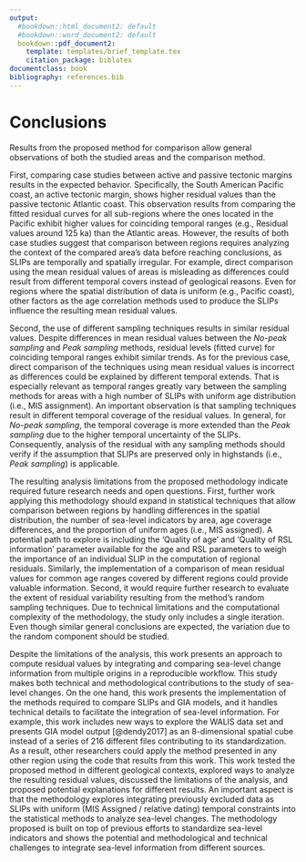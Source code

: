 ```yaml
---
output:
  #bookdown::html_document2: default
  #bookdown::word_document2: default
  bookdown::pdf_document2: 
    template: templates/brief_template.tex
    citation_package: biblatex
documentclass: book
bibliography: references.bib
---
```


# Conclusions {#conclusions}

Results from the proposed method for comparison allow general observations of both the studied areas and the comparison method. 

First, comparing case studies between active and passive tectonic margins results in the expected behavior. Specifically, the South American Pacific coast, an active tectonic margin, shows higher residual values than the passive tectonic Atlantic coast. This observation results from comparing the fitted residual curves for all sub-regions where the ones located in the Pacific exhibit higher values for coinciding temporal ranges (e.g., Residual values around 125 ka) than the Atlantic areas. However, the results of both case studies suggest that comparison between regions requires analyzing the context of the compared area's data before reaching conclusions, as SLIPs are temporally and spatially irregular. For example, direct comparison using the mean residual values of areas is misleading as differences could result from different temporal covers instead of geological reasons. Even for regions where the spatial distribution of data is uniform (e.g., Pacific coast), other factors as the age correlation methods used to produce the SLIPs influence the resulting mean residual values.

Second, the use of different sampling techniques results in similar residual values. Despite differences in mean residual values between the *No-peak sampling* and *Peak sampling* methods, residual levels (fitted curve) for coinciding temporal ranges exhibit similar trends. As for the previous case, direct comparison of the techniques using mean residual values is incorrect as differences could be explained by different temporal extends. That is especially relevant as temporal ranges greatly vary between the sampling methods for areas with a high number of SLIPs with uniform age distribution (i.e., MIS assignment). An important observation is that sampling techniques result in different temporal coverage of the residual values. In general, for *No-peak sampling*, the temporal coverage is more extended than the *Peak sampling* due to the higher temporal uncertainty of the SLIPs. Consequently, analysis of the residual with any sampling methods should verify if the assumption that SLIPs are preserved only in highstands (i.e., *Peak sampling*) is applicable. 

The resulting analysis limitations from the proposed methodology indicate required future research needs and open questions. First, further work applying this methodology should expand in statistical techniques that allow comparison between regions by handling differences in the spatial distribution, the number of sea-level indicators by area, age coverage differences, and the proportion of uniform ages (i.e., MIS assigned). A potential path to explore is including the ‘Quality of age’ and ‘Quality of RSL information’ parameter available for the age and RSL parameters to weigh the importance of an individual SLIP in the computation of regional residuals. Similarly, the implementation of a comparison of mean residual values for common age ranges covered by different regions could provide valuable information. Second, it would require further research to evaluate the extent of residual variability resulting from the method's random sampling techniques. Due to technical limitations and the computational complexity of the methodology, the study only includes a single iteration. Even though similar general conclusions are expected, the variation due to the random component should be studied.

Despite the limitations of the analysis, this work presents an approach to compute residual values by integrating and comparing sea-level change information from multiple origins in a reproducible workflow. This study makes both technical and methodological contributions to the study of sea-level changes. On the one hand, this work presents the implementation of the methods required to compare SLIPs and GIA models, and it handles technical details to facilitate the integration of sea-level information. For example, this work includes new ways to explore the WALIS data set and presents GIA model output [@dendy2017] as an 8-dimensional spatial cube instead of a series of 216 different files contributing to its standardization. As a result, other researchers could apply the method presented in any other region using the code that results from this work. This work tested the proposed method in different geological contexts, explored ways to analyze the resulting residual values, discussed the limitations of the analysis, and proposed potential explanations for different results. An important aspect is that the methodology explores integrating previously excluded data as SLIPs with uniform (MIS Assigned / relative dating) temporal constraints into the statistical methods to analyze sea-level changes. The methodology proposed is built on top of previous efforts to standardize sea-level indicators and shows the potential and methodological and technical challenges to integrate sea-level information from different sources.